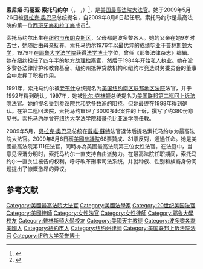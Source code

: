 {{noteTA
|G1=PresidentsUS
|1=zh-hans:索托马约尔;zh-hant:索托馬約爾;zh-tw:索托瑪約;
}}
{{Infobox Officeholder
|name                = 索尼娅·玛丽亚·索托马约尔
|original_name       ={{lang|en|Sonia Maria Sotomayor}}
|image               = Sonia Sotomayor in SCOTUS robe.jpg
|order               = 
|office              = [[美國最高法院|美國最高法院]]大法官
|term_start          = 2009年8月8日
|term_end            =
|nominator           = [[巴拉克·歐巴馬|巴拉克·歐巴馬]]
|predecessor         = [[大衛·蘇特|大衛·蘇特]]
|successor           =
|office2             = [[美国联邦第二巡回上诉法院|美国联邦第二巡回上诉法院]]法官
|nominator2          = [[比爾·柯林頓|比爾·柯林頓]]
|term_start2         = 1996年10月7日
|term_end2           = 2009年8月6日
|preceded2           = 丹尼爾·馬荷尼
|succeeded2          = 雷蒙德·洛希尔
|birth_date          = {{birth date and age|1954|6|25}}
|birth_place         = {{USA}}[[紐約市|紐約市]][[布朗克斯區|布朗克斯區]]
|death_date          =
|death_place         =
|alma_mater          = [[耶鲁大學|耶鲁大學]][[法律博士|法律博士]]<br />[[普林斯頓大學|普林斯頓大學]][[文學學士|文學學士]]
|religion            = [[羅馬天主教|羅馬天主教]]
}}
'''索尼娅·玛丽亚·索托马约尔'''（{{lang-en|'''Sonia Maria Sotomayor'''}}，<!-- English pronunciation conventions do not apply with unusual word stress (e.g., "towel" would probably have /w/ if it had end stress); listen to audio file and newscasts -->{{IPA-es|ˈsonja sotomaˈʝoɾ|lang}}，{{bd|1954年|6月25日|catIdx=Sotomayor}}）<ref>{{Cite web |url=https://www.oyez.org/justices/sonia_sotomayor |title=Sonia Sotomayor |website=Oyez |language=en-US |publisher=[[Legal_Information_Institute|Legal Information Institute]] (Cornell University), [[Chicago-Kent_College_of_Law|Chicago-Kent College of Law]] |access-date=2018-06-23}}</ref>，是[[美国最高法院大法官|美国最高法院大法官]]。她于2009年5月26日被[[贝拉克·奥巴马|贝拉克·奥巴马]]总统提名，自2009年8月8日起任职。索托马约尔是最高法院的第一位[[拉丁裔美国人|西班牙裔和拉丁裔]]成员<ref name="nyt053009rc">{{cite news | url=https://www.nytimes.com/2009/05/31/us/politics/31catholics.html | title=Sotomayor Would Be Sixth Catholic Justice, but the Pigeonholing Ends There | author=Goodstein, Laurie |work=The New York Times | date=2009-05-30 | accessdate=2009-05-31}}</ref>。

索托马约尔出生在[[纽约市|纽约市]][[布朗克斯区|布朗克斯区]]，父母都是波多黎各人。她的父亲在她9岁时去世，她随后由母亲抚养。索托马约尔1976年以最优异的成绩毕业于[[普林斯顿大学|普林斯顿大学]]，1979年在[[耶鲁大学法学院|耶鲁大学法学院]]获得[[法学博士|法学博士]]学位，曾任《耶鲁法律杂志》编辑。她在纽约担任了四年半的[[地方检察官|地方助理检察官]]，然后于1984年开始私人执业。她在波多黎各法律辩护和教育基金、纽约州抵押贷款机构和纽约市竞选财务委员会的董事会中发挥了积极作用。

1991年，索托马约尔被[[乔治·赫伯特·沃克·布什|老布什]]总统提名为[[美国纽约南区联邦地区法院|美国纽约南区联邦地区法院]]法官，并于1992年得到确认。1997年，她被[[比尔·克林顿|比尔·克林顿]]总统提名为[[美国联邦第二巡回上诉法院|美国联邦第二巡回上诉法院]]法官。她的提名受到[[参议院|参议院]][[共和黨_(美國)|共和党]]多数派的阻挠，但她最终在1998年得到确认。在第二巡回法院，索托马约审理了3000多起案件的上诉，撰写了约380份意见书。索托马约尔曾在[[纽约大学法学院|纽约大学法学院]]和[[哥伦比亚法学院|哥伦比亚法学院]]任教。

2009年5月，[[贝拉克·奥巴马|贝拉克·奥巴马]]总统在[[戴維·蘇特|戴維·蘇特]]法官退休后提名索托马约尔为最高法院大法官。2009年8月6日獲[[美國參議院|美國參議院]]68票贊成、31票反對，通過任命。她是美國最高法院第111任法官，同時亦為美國最高法院第三位女性法官。在法庭中，当意见泾渭分明时，索托马约尔一直支持自由派势力。在最高法院任职期间，索托马约尔一直关注被告的权利，呼吁改革刑事司法系统，并就种族、性别和族裔身份问题提出了慷慨激昂的异议。

== 参考文献 ==
{{reflist}}

{{s-start}}
{{s-legal}}
{{s-before|[[大衛·蘇特|大衛·蘇特]]}}
{{s-ttl|title=[[美國最高法院大法官|美國最高法院大法官]]|years=2009-}}
{{s-inc}}
{{s-prec|usa}}
{{s-bef|before=[[塞繆爾·阿利托|塞繆爾·阿利托]]'''<br/>''美國最高法院大法官''}}
{{s-ttl|title=[[美國優先順序|美國優先順序]]'''<br/>''美國最高法院大法官''|years=}}
{{s-aft|after=[[艾蕾娜·卡根|艾蕾娜·卡根]]'''<br/>''美國最高法院大法官''}}
{{end}}

{{DEFAULTSORT:Sotomayor, Sonia}}
{{start U.S. Supreme Court composition| CJ=[[約翰·格洛佛·羅伯茨|羅伯茨]]}}
{{U.S. Supreme Court composition court lifespan|cj=約翰·格洛佛·羅伯茨|years=2005至今}}
{{U.S. Supreme Court composition 2009-2010}}
{{U.S. Supreme Court composition 2010-2016}}
{{U.S. Supreme Court composition 2017-2018}}
{{U.S. Supreme Court composition 2018-2020}}
{{U.S. Supreme Court composition 2020-present}}
{{end U.S. Supreme Court composition}}
{{Authority control}}
{{DEFAULTSORT:Sotomayor, Sonia}}
[[Category:美國最高法院大法官|Category:美國最高法院大法官]]
[[Category:美國法學家|Category:美國法學家]]
[[Category:20世纪美国法官|Category:20世纪美国法官]]
[[Category:美國律師|Category:美國律師]]
[[Category:女性法官|Category:女性法官]]
[[Category:女性律師|Category:女性律師]]
[[Category:耶魯大學校友|Category:耶魯大學校友]]
[[Category:普林斯頓大學校友|Category:普林斯頓大學校友]]
[[Category:美國天主教徒|Category:美國天主教徒]]
[[Category:波多黎各裔美國人|Category:波多黎各裔美國人]]
[[Category:紐約市人|Category:紐約市人]]
[[Category:纽约州律师|Category:纽约州律师]]
[[Category:美国联邦上诉法院法官|Category:美国联邦上诉法院法官]]
[[Category:纽约大学荣誉博士|Category:纽约大学荣誉博士]]